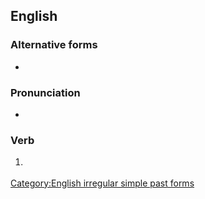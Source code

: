 ==English==

===Alternative forms===
* {{l|en|strode}} {{qualifier|US}}

===Pronunciation===
* {{IPA|en|/ˈstɹɪdən/}}

===Verb===
{{head|en|verb form}}

# {{lb|en|British}} {{past participle of|en|stride|nocat=1}}

[[Category:English irregular simple past forms]]